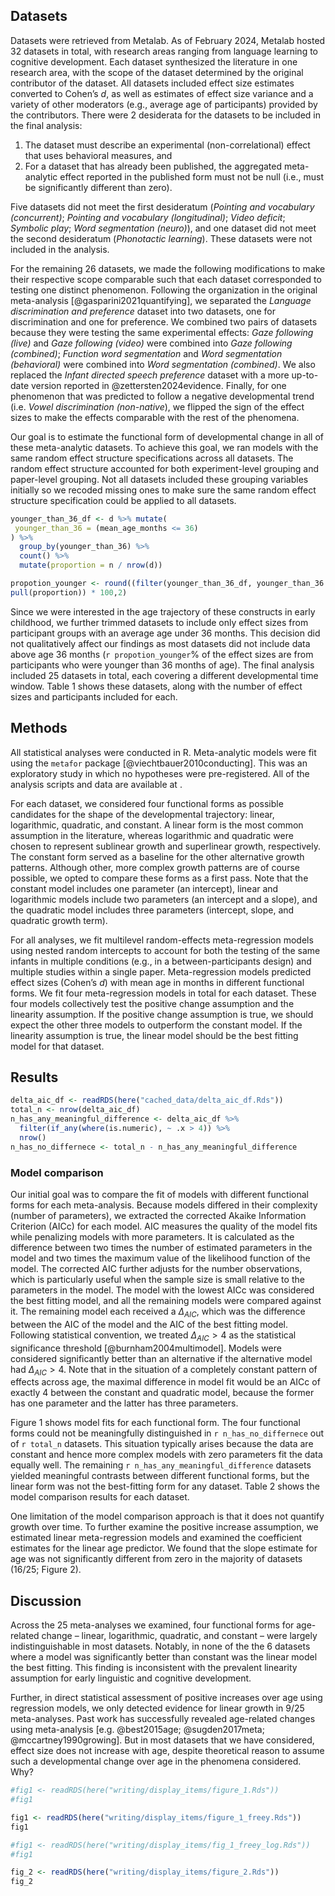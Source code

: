 
## Datasets 

Datasets were retrieved from Metalab. As of February 2024, Metalab hosted 32 datasets in total, with research areas ranging from language learning to cognitive development. Each dataset synthesized the literature in one research area, with the scope of the dataset determined by the original contributor of the dataset. All datasets included effect size estimates converted to Cohen’s *d*, as well as estimates of effect size variance and a variety of other moderators (e.g., average age of participants) provided by the contributors. There were 2 desiderata for the datasets to be included in the final analysis: 

1. The dataset must describe an experimental (non-correlational) effect that uses behavioral measures, and 
2. For a dataset that has already been published, the aggregated meta-analytic effect reported in the published form must not be null (i.e., must be significantly different than zero). 

Five datasets did not meet the first desideratum (*Pointing and vocabulary (concurrent)*; *Pointing and vocabulary (longitudinal)*; *Video deficit*; *Symbolic play*; *Word segmentation (neuro)*), and one dataset did not meet the second desideratum (*Phonotactic learning*). These datasets were not included in the analysis. 

For the remaining 26 datasets, we made the following modifications to make their respective scope comparable such that each dataset corresponded to testing one distinct phenomenon. Following the organization in the original meta-analysis [@gasparini2021quantifying], we separated the *Language discrimination and preference* dataset into two datasets, one for discrimination and one for preference. We combined two pairs of datasets because they were testing the same experimental effects: *Gaze following (live)* and *Gaze following (video)* were combined into *Gaze following (combined)*; *Function word segmentation* and *Word segmentation (behavioral)* were combined into *Word segmentation (combined)*. We also replaced the *Infant directed speech preference* dataset with a more up-to-date version reported in @zettersten2024evidence. Finally, for one phenomenon that was predicted to follow a negative developmental trend (i.e. *Vowel discrimination (non-native*), we flipped the sign of the effect sizes to make the effects comparable with the rest of the phenomena.

Our goal is to estimate the functional form of developmental change in all of these meta-analytic datasets. To achieve this goal, we ran models with the same random effect structure specifications across all datasets. The random effect structure accounted for both experiment-level grouping and paper-level grouping. Not all datasets included these grouping variables initially so we recoded missing ones to make sure the same random effect structure specification could be applied to all datasets. 

```r
younger_than_36_df <- d %>% mutate(
 younger_than_36 = (mean_age_months <= 36) 
) %>% 
  group_by(younger_than_36) %>% 
  count() %>% 
  mutate(proportion = n / nrow(d))

propotion_younger <- round((filter(younger_than_36_df, younger_than_36 == TRUE) %>% 
pull(proportion)) * 100,2)

```

Since we were interested in the age trajectory of these constructs in early childhood, we further trimmed datasets to include only effect sizes from participant groups with an average age under 36 months. This decision did not qualitatively affect our findings as most datasets did not include data above age 36 months (`r propotion_younger`% of the effect sizes are from participants who were younger than 36 months of age). The final analysis included 25 datasets in total, each covering a different developmental time window. Table 1 shows these datasets, along with the number of effect sizes and participants included for each. 

## Methods

All statistical analyses were conducted in R. Meta-analytic models were fit using the `metafor` package [@viechtbauer2010conducting]. This was an exploratory study in which no hypotheses were pre-registered. All of the analysis scripts and data are available at [](https://github.com/anjiecao/metalabr_exp).

For each dataset, we considered four functional forms as possible candidates for the shape of the developmental trajectory: linear, logarithmic, quadratic, and constant. A linear form is the most common assumption in the literature, whereas logarithmic and quadratic were chosen to represent sublinear growth and superlinear growth, respectively. The constant form served as a baseline for the other alternative growth patterns. Although other, more complex growth patterns are of course possible, we opted to compare these forms as a first pass. Note that the constant model includes one parameter (an intercept), linear and logarithmic models include two parameters (an intercept and a slope), and the quadratic model includes three parameters (intercept, slope, and quadratic growth term). 

For all analyses, we fit multilevel random-effects meta-regression models using nested random intercepts to account for both the testing of the same infants in multiple conditions (e.g., in a between-participants design) and multiple studies within a single paper. Meta-regression models predicted effect sizes (Cohen’s $d$) with mean age in months in different functional forms. We fit four meta-regression models in total for each dataset. These four models collectively test the positive change assumption and the linearity assumption. If the positive change assumption is true, we should expect the other three models to outperform the constant model. If the linearity assumption is true, the linear model should be the best fitting model for that dataset. 

## Results




```r
delta_aic_df <- readRDS(here("cached_data/delta_aic_df.Rds"))
total_n <- nrow(delta_aic_df)
n_has_any_meaningful_difference <- delta_aic_df %>% 
  filter(if_any(where(is.numeric), ~ .x > 4)) %>% 
  nrow()
n_has_no_differnece <- total_n - n_has_any_meaningful_difference
```

### Model comparison 

Our initial goal was to compare the fit of models with different functional forms for each meta-analysis. Because models differed in their complexity (number of parameters), we extracted the corrected Akaike Information Criterion (AICc) for each model. AIC measures the quality of the model fits while penalizing models with more parameters. It is calculated as the difference between two times the number of estimated parameters in the model and two times the maximum value of the likelihood function of the model. The corrected AIC further adjusts for the number observations, which is particularly useful when the sample size is small relative to the parameters in the model. The model with the lowest AICc was considered the best fitting model, and all the remaining models were compared against it. The remaining model each received a $\Delta_{AIC}$, which was the difference between the AIC of the model and the AIC of the best fitting model. Following statistical convention, we treated $\Delta_{AIC} > 4$ as the statistical significance threshold [@burnham2004multimodel]. Models were considered significantly better than an alternative if the alternative model had $\Delta_{AIC} > 4$. Note that in the situation of a completely constant pattern of effects across age, the maximal difference in model fit would be an AICc of exactly 4 between the constant and quadratic model, because the former has one parameter and the latter has three parameters. 

Figure 1 shows model fits for each functional form. The four functional forms could not be meaningfully distinguished in `r n_has_no_differnece` out of `r total_n` datasets. This situation typically arises because the data are constant and hence more complex models with zero parameters fit the data equally well. The remaining `r n_has_any_meaningful_difference` datasets yielded meaningful contrasts between different functional forms, but the linear form was not the best-fitting form for any dataset. Table 2 shows the model comparison results for each dataset.

One limitation of the model comparison approach is that it does not quantify growth over time. To further examine the positive increase assumption, we estimated linear meta-regression models and examined the coefficient estimates for the linear age predictor. We found that the slope estimate for age was not significantly different from zero in the majority of datasets (16/25; Figure 2). 

## Discussion 

Across the 25 meta-analyses we examined, four functional forms for age-related change -- linear, logarithmic, quadratic, and constant -- were largely indistinguishable in most datasets. Notably, in none of the the 6 datasets where a model was significantly better than constant was the linear model the best fitting. This finding is inconsistent with the prevalent linearity assumption for early linguistic and cognitive development. 


Further, in direct statistical assessment of positive increases over age using regression models, we only detected evidence for linear growth in 9/25 meta-analyses. Past work has successfully revealed age-related changes using meta-analysis [e.g. @best2015age; @sugden2017meta; @mccartney1990growing]. But in most datasets that we have considered, effect size does not increase with age, despite theoretical reason to assume such a developmental change over age in the phenomena considered. Why? 


```r
#fig1 <- readRDS(here("writing/display_items/figure_1.Rds"))
#fig1
```

```r
fig1 <- readRDS(here("writing/display_items/figure_1_freey.Rds"))
fig1
```

```r
#fig1 <- readRDS(here("writing/display_items/fig_1_freey_log.Rds"))
#fig1
```

```r
fig_2 <- readRDS(here("writing/display_items/figure_2.Rds"))
fig_2
```
